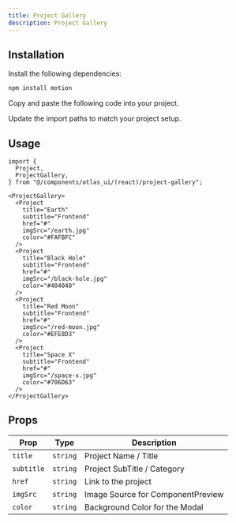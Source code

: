 ```yaml
---
title: Project Gallery
description: Project Gallery
---
```


<ComponentPreview
  name="project-gallery-demo"
/>

## Installation

<Steps>

<Step>Install the following dependencies:</Step>

```bash
npm install motion
```

<Step>Copy and paste the following code into your project.</Step>

<ComponentSource name="project-gallery" filePath="components/atlas_ui/project-gallery.tsx" />

<Step>Update the import paths to match your project setup.</Step>

</Steps>

## Usage

```tsx
import {
  Project,
  ProjectGallery,
} from "@/components/atlas_ui/(react)/project-gallery";
```

```tsx
<ProjectGallery>
  <Project
    title="Earth"
    subtitle="Frontend"
    href="#"
    imgSrc="/earth.jpg"
    color="#FAFBFC"
  />
  <Project
    title="Black Hole"
    subtitle="Frontend"
    href="#"
    imgSrc="/black-hole.jpg"
    color="#404040"
  />
  <Project
    title="Red Moon"
    subtitle="Frontend"
    href="#"
    imgSrc="/red-moon.jpg"
    color="#EFE8D3"
  />
  <Project
    title="Space X"
    subtitle="Frontend"
    href="#"
    imgSrc="/space-x.jpg"
    color="#706D63"
  />
</ProjectGallery>
```

## Props

| Prop         | Type     | Description                                   |
| ------------ | -------- | --------------------------------------------- |
| `title`      | `string` | Project Name / Title                          |
| `subtitle`   | `string` | Project SubTitle / Category                   |
| `href`       | `string` | Link to the project                           |
| `imgSrc`     | `string` | Image Source for ComponentPreview             |
| `color`      | `string` | Background Color for the Modal                |